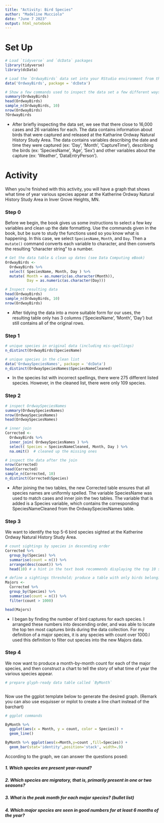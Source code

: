```yaml
---
title: "Activity: Bird Species"
author: "Madeline Mucciolo"
date: "June 7 2023"
output: html_notebook
---
```



# Set Up

```r
# Load `tidyverse` and `dcData` packages
library(tidyverse)
library(dcData)

# Load the `OrdwayBirds` data set into your RStudio environment from the `dcData` package
data('OrdwayBirds', package = 'dcData')

# Show a few commands used to inspect the data set a few different ways
summary(OrdwayBirds)
head(OrdwayBirds)
sample_n(OrdwayBirds, 10)
nrow(OrdwayBirds)
?OrdwayBirds
```
- After briefly inspecting the data set, we see that there close to 16,000 cases and 26 variables for each. The data contains information about birds that were captured and released at the Katharine Ordway Natural History Study Area. The data contains variables describing the date and time they were captured (ex: 'Day', 'Month', 'CaptureTime'), describing the birds (ex: 'SpeciesName', 'Age', 'Sex') and other variables about the capture (ex: 'Weather', 'DataEntryPerson').


# Activity

When you're finished with this activity, you will have a graph that shows what time of year various species appear at the Katherine Ordway Natural History Study Area in Inver Grove Heights, MN.

### Step 0

Before we begin, the book gives us some instructions to select a few key variables and clean up the date formatting.  Use the commands given in the book, but be sure to study the functions used so you know what is happening.  In this case, we select `SpeciesName`, `Month`, and `Day`. Then a `mutate()` command converts each variable to character, and then converts the resulting "character string" to a number.

```r
# Get the data table & clean up dates (see Data Computing eBook)
OrdwayBirds <-
  OrdwayBirds %>%
  select( SpeciesName, Month, Day ) %>%
  mutate( Month = as.numeric(as.character(Month)), 
          Day = as.numeric(as.character(Day))) 

# Inspect resulting data
head(OrdwayBirds)
sample_n(OrdwayBirds, 10)
nrow(OrdwayBirds)
```
- After tidying the data into a more suitable form for our uses, the resulting table only has 3 columns ('SpeciesName', 'Month', 'Day') but still contains all of the original rows.


### Step 1
```r
# unique species in original data (including mis-spellings)
n_distinct(OrdwayBirds$SpeciesName)

# unique species in the clean list
data('OrdwaySpeciesNames', package = 'dcData')
n_distinct(OrdwaySpeciesNames$SpeciesNameCleaned)
```
- In the species list with incorrect spellings, there were 275 different listed species. However, in the cleaned list, there were only 109 species. 


### Step 2

```r
# inspect OrdwaySpeciesNames
summary(OrdwaySpeciesNames)
nrow(OrdwaySpeciesNames)
head(OrdwaySpeciesNames)

# inner join
Corrected <-
  OrdwayBirds %>%
  inner_join( OrdwaySpeciesNames ) %>% 
  select( Species = SpeciesNameCleaned, Month, Day ) %>%
  na.omit()  # cleaned up the missing ones

# inspect the data after the join
nrow(Corrected)
head(Corrected)
sample_n(Corrected, 10)
n_distinct(Corrected$Species)

```
- After joining the two tables, the new Corrected table ensures that all species names are uniformly spelled. The variable SpeciesName was used to match cases and inner join the two tables. The variable that is added is a Species variable, which contains the corresponding SpeciesNameCleaned from the OrdwaySpeciesNames table.


### Step 3

We want to identify the top 5-6 bird species sighted at the Katherine Ordway Natural History Study Area.

```r
# count sightings by species in descending order
Corrected %>%
  group_by(Species) %>%
  summarise(count = n()) %>%
  arrange(desc(count)) %>%
  head(10) # a hint in the text book recommends displaying the top 10 species to choose our threshold

# define a sightings threshold; produce a table with only birds belonging to major species
Majors <- 
  Corrected %>%
  group_by(Species) %>%
  summarise(count = n()) %>%
  filter(count > 1000)

head(Majors)
```
-  I began by finding the number of bird captures for each species. I arranged these numbers into descending order, and was able to locate the top ten most captures birds during the data collection. For my definition of a major species, it is any species with count over 1000.I used this definition to filter out species into the new Majors data.

### Step 4

We now want to produce a month-by-month count for each of the major species, and then construct a chart to tell the story of what time of year the various species appear.

```r
# prepare glyph-ready data table called `ByMonth`



```

Now use the ggplot template below to generate the desired graph. (Remark you can also use esquisser or mplot to create a line chart instead of the barchart)



```r
# ggplot commands

ByMonth %>% 
  ggplot(aes(x = Month, y = count, color = Species)) + 
  geom_line()

ByMonth %>% ggplot(aes(x=Month,y=count ,fill=Species)) +
  geom_bar(stat='identity',position='stack', width=.9) 

```

According to the graph, we can answer the questions posed:

##### 1. Which species are present year-round?  



##### 2. Which species are migratory, that is, primarily present in one or two seasons?




##### 3. What is the peak month for each major species? (bullet list)




##### 4. Which major species are seen in good numbers for at least 6 months of the year?



```r

```


